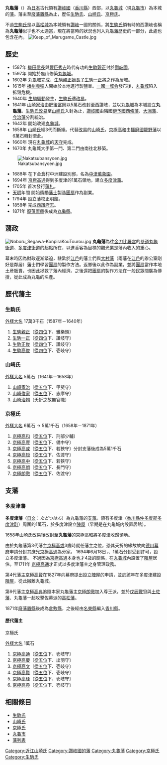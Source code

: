 '''丸龜藩'''（{{jpn|j=丸亀藩|hg=まるがめはん|rm=Marukami han|f=y}}）為[[日本|日本]]古代領有[[讚岐國|讚岐國]]（[[香川縣|香川縣]]）西部，以[[丸龜城|丸龜城]]（現[[丸龜市|丸龜市]]）為本城的[[藩_(日本)|藩]]。藩主至[[廢藩置縣|廢藩置縣]]為止，歷任[[生駒氏|生駒氏]]、[[山崎氏|山崎氏]]、[[京極氏|京極氏]]。

不過[[生駒氏|生駒氏]]是以[[高松城_(讚岐國)|高松城]]為本城領有[[讚岐國|讚岐]]一國的關係，將[[生駒氏|生駒氏]]領有時的西讚岐也稱為'''丸龜藩'''似乎也不太適當，現在將當時的狀況也列入丸龜藩歷史的一部分，此處也包含在內。
[[File:Keep_of_Marugame_Castle.jpg|thumb]]

==歷史==
*1587年 [[織田信長|織田信長]]與[[豐臣秀吉|豐臣秀吉]]時代有功的[[生駒親正|生駒親正]]封於[[讚岐國|讚岐國]]。
*1597年 開始於龜山修築[[丸龜城|丸龜城]]。
*1602年 [[丸龜城|丸龜城]]完成，[[生駒親正|生駒親正]][[嫡長子|嫡長子]][[生駒一正|生駒一正]]將之作為居城。
*1615年 [[播磨國|播州]][[赤穗市|赤穂]]人開始於本地進行製鹽業。[[一國一城令|一國一城令]]發布後，[[丸龜城|丸龜城]]陷入拆毀危機。
*1640年 [[生駒騷動|生駒騷動]]發生，[[生駒氏|生駒氏]]遭[[改易|改易]]。
*1641年 [[山崎家治|山崎家治]]由[[肥後國|肥後]][[富岡藩|富岡]]以5萬石改封至西讚岐，並以[[丸龜城|丸龜城]]為本城設立'''丸龜藩'''。[[生駒氏|生駒氏]][[改易|改易]]至[[山崎氏|山崎氏]]入封為止，[[讚岐國|讚岐國]]由隣國[[伊予國|伊予國]][[西條藩|西條藩]]、[[大洲藩|大洲藩]]、[[今治藩|今治藩]]分割統治。
*1642年 開始改建[[丸龜城|丸龜城]]。
*1658年 [[山崎氏|山崎氏]]經3代而斷絕。代替[[改易|改易]]的[[山崎氏|山崎氏]]，[[京極高和|京極高和]]由[[播磨國|播磨國]][[龍野藩|龍野藩]]以6萬石轉封至此。 
*1660年 現在[[丸龜城|丸龜城]]的[[天守|天守]]完成。 
*1670年 丸龜城大手第一門、第二門由南往北移築。
[[File:Nakatsubansyoen.jpg|thumb]]
*1688年 在下金倉村中洲建設別邸，名為[[中津萬象園|中津萬象園]]。
*1694年 [[京極高通_(多度津藩主)|京極高通]]得到多度津的1萬石領地，建立[[丸龜藩#支藩|多度津藩]]。
*1705年 首次發行[[藩札|藩札]]。
*[[天明|天明]]年間 開始獎勵[[藩士|藩士]]製造[[團扇|團扇]]作為副業。
*1794年 設立藩校正明館。
*1858年 完成[[西讚府志|西讚府志]]。
*1871年 [[廢藩置縣|廢藩置縣]]後成為[[丸龜縣|丸龜縣]]。

== 藩政 ==
[[File:Noboru_Segawa-KonpiraKouTourou.jpg|thumb]]
'''丸龜藩'''為往[[金刀比羅宮|金刀比羅宮]]的[[參道|參道]][[丸龜街道|丸龜街道]]、[[多度津街道|多度津街道]]的起點所在，以進香客為目標的觀光業是藩內收入的重心。

幕末時因為財政逐漸緊迫，駐紮於[[江戶|江戶]]的藩士們與[[大村藩|大村藩]]（兩藩在[[江戶|江戶]]的辦公室剛好是鄰居）藩士們學習[[團扇|團扇]]的製作方法。返鄉後以此作為副業，並將[[團扇|團扇]]當作本地土産販賣，也因此拯救了藩內經濟。之後還把[[團扇|團扇]]的製作方法在一般民眾間廣為傳授，從此成為丸龜的名產。

==歷代藩主==
===生駒氏===
[[外樣大名|外樣大名]] 17萬3千石（1587年－1640年）
#[[生駒親正|生駒親正]]〔[[從四位|從四位]]下、雅樂頭〕
#[[生駒一正|生駒一正]]〔[[從四位|從四位]]下、讚岐守〕
#[[生駒正俊|生駒正俊]]〔[[從四位|從四位]]下、讚岐守〕
#[[生駒高俊|生駒高俊]]〔[[從四位|從四位]]下、壱岐守〕

===山崎氏===
[[外樣大名|外樣大名]] 5萬石（1641年－1658年）
#[[山崎家治|山崎家治]]〔[[從五位|從五位]]下、甲斐守〕
#[[山崎俊家|山崎俊家]]〔[[從五位|從五位]]下、志摩守〕
#[[山崎治賴|山崎治賴]]〔夭折之故無官職〕

===京極氏===
[[外樣大名|外樣大名]] 6萬石 → 5萬1千石（1658年－1871年）
#[[京極高和|京極高和]]〔[[從五位|從五位]]下、刑部少輔〕
#[[京極高豐|京極高豐]]〔[[從五位|從五位]]下、備中守〕
#[[京極高或|京極高或]]〔[[從五位|從五位]]下、若狹守〕分封支藩後成為5萬1千石
#[[京極高矩|京極高矩]]〔[[從五位|從五位]]下、佐渡守〕
#[[京極高中|京極高中]]〔[[從五位|從五位]]下、若狹守〕
#[[京極高朗|京極高朗]]〔[[從五位|從五位]]下、長門守〕
#[[京極朗徹|京極朗徹]]〔[[從五位|從五位]]下、佐渡守〕

==支藩==
===多度津藩===
'''多度津藩'''（[[日文|日文]]：''たどつはん''）為丸龜藩的[[支藩|支藩]]。領有多度津（[[香川縣|香川縣]][[仲多度郡|仲多度郡]][[多度津町|多度津町]]）周圍的1萬石，於多度津設立[[陣屋|陣屋]]（早期是在丸龜城内設置居館）。

1658年[[山崎氏|山崎氏]][[改易|改易]]後改封至'''丸龜藩'''的[[京極高和|京極高和]]將多度津收歸領地。

由於丸龜藩第3代藩主[[京極高或|京極高或]]3歳時就任藩主之位，恐其夭折的緣故故向[[德川幕府|德川幕府]]申請分封其庶兄[[京極高通_(多度津藩主)|京極高通]]為分家。
1694年6月18日，、1萬石分封受到許可，設立多度津藩。
不過因為[[京極高通_(多度津藩主)|京極高通]]本身也才4歳的關係，在[[丸龜城|丸龜城]]內設置了[[陣屋|陣屋]]居住。至1711年 [[京極高通_(多度津藩主)|京極高通]]才正式以多度津藩主之身管理政務。

第4代藩主[[京極高賢|京極高賢]]在1827年向幕府提出設立[[陣屋|陣屋]]的申請，並於該年在多度津建設[[陣屋|陣屋]]，從此搬離丸龜城。

第6代藩主[[京極高典|京極高典]]追隨本家丸龜藩主[[京極朗徹|京極朗徹]]加入尊王派，並於[[戊辰戰爭|戊辰戰爭]]與[[土佐藩|土佐藩]]、丸龜藩一起攻擊佐幕派的[[高松藩|高松藩]]。

1871年[[廢藩置縣|廢藩置縣]]後成為[[倉敷縣|倉敷縣]]，之後經由[[名東縣|名東縣]]編入[[香川縣|香川縣]]。

====歷代藩主====
;京極氏
[[外樣大名|外樣大名]] 1萬石
#[[京極高通_(多度津藩主)|京極高通]]〔[[從五位|從五位]]下、壱岐守〕
#[[京極高慶_(多度津藩主)|京極高慶]]〔[[從五位|從五位]]下、出羽守〕
#[[京極高文|京極高文]]〔[[從五位|從五位]]下、壱岐守〕
#[[京極高賢|京極高賢]]〔[[從五位|從五位]]下、壱岐守〕
#[[京極高琢|京極高琢]]〔[[從五位|從五位]]下、壱岐守〕
#[[京極高典|京極高典]]〔[[從五位|從五位]]下、壱岐守〕

==相關條目==
*[[生駒氏|生駒氏]]
*[[山崎氏|山崎氏]]
*[[京極氏|京極氏]]
*[[丸龜市|丸龜市]]
*[[藩列表|藩列表]]

{{DEFAULTSORT:Marukami-han}}
{{江戶時代的藩}}
[[Category:近江山崎氏|Category:近江山崎氏]]
[[Category:讚岐國的藩|Category:讚岐國的藩]]
[[Category:丸龜藩|Category:丸龜藩]]
[[Category:京極氏|Category:京極氏]]
[[Category:生駒氏|Category:生駒氏]]